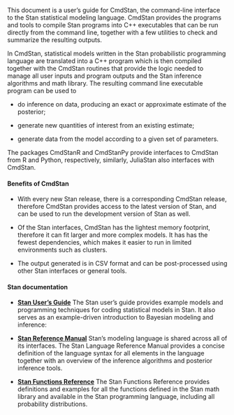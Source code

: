 This document is a user's guide for CmdStan, the command-line interface
to the Stan statistical modeling language.
CmdStan provides the programs and tools to compile Stan programs into
C++ executables that can be run directly from the command line, together
with a few utilities to check and summarize the resulting outputs.

In CmdStan, statistical models written in the Stan probabilistic programming language
are translated into a C++ program which is then compiled together with the CmdStan routines
that provide the logic needed to manage all user inputs and program outputs
and the Stan inference algorithms and math library.
The resulting command line executable program can be used to

- do inference on data, producing an exact or approximate estimate of the posterior;

- generate new quantities of interest from an existing estimate;

- generate data from the model according to a given set of parameters.

The packages CmdStanR and CmdStanPy provide interfaces to CmdStan from R and Python,
respectively, similarly, JuliaStan also interfaces with CmdStan.

#### Benefits of CmdStan {-}

- With every new Stan release, there is a corresponding CmdStan release,
therefore CmdStan provides access to the latest version of Stan,
and can be used to run the development version of Stan as well.

- Of the Stan interfaces, CmdStan has the lightest memory footprint,
therefore it can fit larger and more complex models.  It has
has the fewest dependencies, which makes it easier to run in limited
environments such as clusters.

- The output generated is in CSV format and can be post-processed using
other Stan interfaces or general tools.

#### Stan documentation {-}

- [**Stan User's Guide**](https://mc-stan.org/docs/stan-users-guide/overview.html)
The Stan user's guide provides example models and programming
techniques for coding statistical models in Stan.
It also serves as an example-driven introduction to Bayesian modeling
and inference:

- [**Stan Reference Manual**](https://mc-stan.org/docs/reference-manual/overview.html)
Stan's modeling language is shared across all of its interfaces.
The Stan Language Reference Manual provides a concise definition
of the language syntax for all elements in the language
together with an overview of the inference algorithms and posterior inference tools.

- [**Stan Functions Reference**](https://mc-stan.org/docs/functions-reference/overview.html)
The Stan Functions Reference provides definitions and examples
for all the functions defined in the Stan math
library and available in the Stan programming language, including
all probability distributions.

